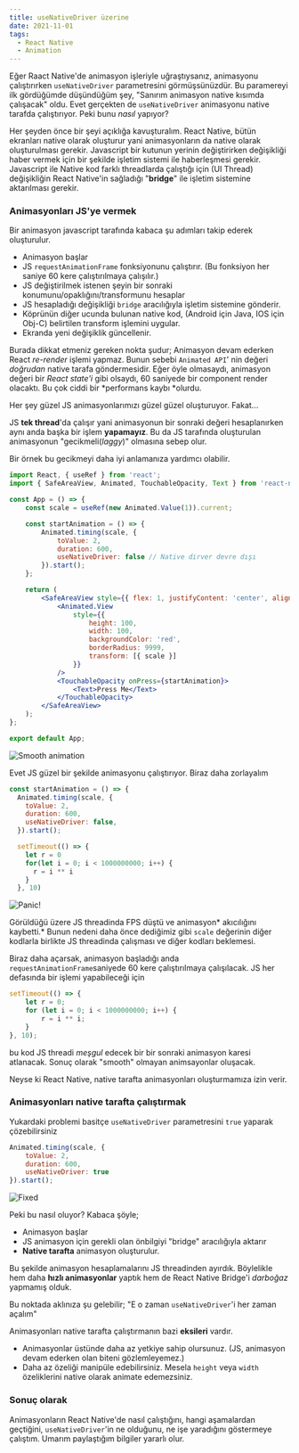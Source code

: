 ```yaml
---
title: useNativeDriver üzerine
date: 2021-11-01
tags:
  - React Native
  - Animation
---
```


Eğer Raact Native'de animasyon işleriyle uğraştıysanız, animasyonu çalıştırırken `useNativeDriver` parametresini görmüşsünüzdür. Bu paramereyi ilk gördüğümde düşündüğüm şey, "Sanırım animasyon native kısımda çalışacak" oldu. Evet gerçekten de `useNativeDriver` animasyonu native tarafda çalıştırıyor. Peki bunu _nasıl_ yapıyor?

Her şeyden önce bir şeyi açıklığa kavuşturalım. React Native, bütün ekranları native olarak oluşturur yani animasyonların da native olarak oluşturulması gerekir. Javascript bir kutunun yerinin değiştirirken değişikliği haber vermek için bir şekilde işletim sistemi ile haberleşmesi gerekir. Javascript ile Native kod farklı threadlarda çalıştığı için (UI Thread) değişikliğin React Native'in sağladığı "**bridge**" ile işletim sistemine aktarılması gerekir.

### Animasyonları JS'ye vermek

Bir animasyon javascript tarafında kabaca şu adımları takip ederek oluşturulur.

- Animasyon başlar
- JS `requestAnimationFrame` fonksiyonunu çalıştırır. (Bu fonksiyon her saniye 60 kere çalıştırılmaya çalışılır.)
- JS değiştirilmek istenen şeyin bir sonraki konumunu/opaklığını/transformunu hesaplar
- JS hesapladığı değişikliği `bridge` aracılığıyla işletim sistemine gönderir.
- Köprünün diğer ucunda bulunan native kod, (Android için Java, IOS için Obj-C) belirtilen transform işlemini uygular.
- Ekranda yeni değişiklik güncellenir.

Burada dikkat etmeniz gereken nokta şudur; Animasyon devam ederken React _re-render_ işlemi yapmaz. Bunun sebebi `Animated API`' nin değeri _doğrudan_ native tarafa göndermesidir. Eğer öyle olmasaydı, animasyon değeri bir _React state'i_ gibi olsaydı, 60 saniyede bir component render olacaktı. Bu çok ciddi bir *performans kaybı *olurdu.

Her şey güzel JS animasyonlarımızı güzel güzel oluşturuyor. Fakat...

JS **tek thread**'da çalışır yani animasyonun bir sonraki değeri hesaplanırken aynı anda başka bir işlem **yapamayız**. Bu da JS tarafında oluşturulan animasyonun "gecikmeli(_laggy_)" olmasına sebep olur.

Bir örnek bu gecikmeyi daha iyi anlamanıza yardımcı olabilir.

```jsx {11}
import React, { useRef } from 'react';
import { SafeAreaView, Animated, TouchableOpacity, Text } from 'react-native';

const App = () => {
	const scale = useRef(new Animated.Value(1)).current;

	const startAnimation = () => {
		Animated.timing(scale, {
			toValue: 2,
			duration: 600,
			useNativeDriver: false // Native dirver devre dışı
		}).start();
	};

	return (
		<SafeAreaView style={{ flex: 1, justifyContent: 'center', alignItems: 'center' }}>
			<Animated.View
				style={{
					height: 100,
					width: 100,
					backgroundColor: 'red',
					borderRadius: 9999,
					transform: [{ scale }]
				}}
			/>
			<TouchableOpacity onPress={startAnimation}>
				<Text>Press Me</Text>
			</TouchableOpacity>
		</SafeAreaView>
	);
};

export default App;
```

![Smooth animation](./SmoothAnimation.gif)

Evet JS güzel bir şekilde animasyonu çalıştırıyor. Biraz daha zorlayalım

```js {8-13}
const startAnimation = () => {
  Animated.timing(scale, {
    toValue: 2,
    duration: 600,
    useNativeDriver: false,
  }).start();

  setTimeout(() => {
    let r = 0
    for(let i = 0; i < 1000000000; i++) {
      r = i ** i
    }
  }, 10)
```

![Panic!](./Panic.gif)

Görüldüğü üzere JS threadinda FPS düştü ve animasyon* akıcılığını kaybetti.* Bunun nedeni daha önce dediğimiz gibi `scale` değerinin diğer kodlarla birlikte JS threadinda çalışması ve diğer kodları beklemesi.

Biraz daha açarsak, animasyon başladığı anda `requestAnimationFrame`saniyede 60 kere çalıştırılmaya çalışılacak. JS her defasında bir işlemi yapabileceği için

```js
setTimeout(() => {
	let r = 0;
	for (let i = 0; i < 1000000000; i++) {
		r = i ** i;
	}
}, 10);
```

bu kod JS threadi _meşgul_ edecek bir bir sonraki animasyon karesi atlanacak. Sonuç olarak "smooth" olmayan animsayonlar oluşacak.

Neyse ki React Native, native tarafta animasyonları oluşturmamıza izin verir.

### Animasyonları native tarafta çalıştırmak

Yukardaki problemi basitçe `useNativeDriver` parametresini `true` yaparak çözebilirsiniz

```js {4}
Animated.timing(scale, {
	toValue: 2,
	duration: 600,
	useNativeDriver: true
}).start();
```

![Fixed](./Fixed.gif)

Peki bu nasıl oluyor? Kabaca şöyle;

- Animasyon başlar
- JS animasyon için gerekli olan önbilgiyi "bridge" aracılığıyla aktarır
- **Native tarafta** animasyon oluşturulur.

Bu şekilde animasyon hesaplamalarını JS threadinden ayırdık. Böylelikle hem daha **hızlı animasyonlar** yaptık hem de React Native Bridge'i _darboğaz_ yapmamış olduk.

Bu noktada aklınıza şu gelebilir; "E o zaman `useNativeDriver`'i her zaman açalım"

Animasyonları native tarafta çalıştırmanın bazi **eksileri** vardır.

- Animasyonlar üstünde daha az yetkiye sahip olursunuz. (JS, animasyon devam ederken olan biteni gözlemleyemez.)
- Daha az özeliği manipüle edebilirsiniz. Mesela `height` veya `width` özeliklerini native olarak animate edemezsiniz.

### Sonuç olarak

Animasyonların React Native'de nasıl çalıştığını, hangi aşamalardan geçtiğini, `useNativeDriver`'in ne olduğunu, ne işe yaradığını göstermeye çalıştım. Umarım paylaştığım bilgiler yararlı olur.
